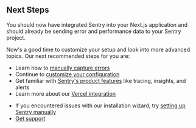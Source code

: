 ## Next Steps

You should now have integrated Sentry into your Next.js application and should already be sending error and performance data to your Sentry project.

Now's a good time to customize your setup and look into more advanced topics.
Our next recommended steps for you are:

- Learn how to [manually capture errors](/platforms/javascript/guides/nextjs/usage/)
- Continue to [customize your configuration](/platforms/javascript/guides/nextjs/configuration/)
- Get familiar with [Sentry's product features](/product) like tracing, insights, and alerts
- Learn more about our [Vercel integration](/organization/integrations/deployment/vercel/)

<Expandable permalink={false} title="Did you experience any issues with this guide?">

- If you encountered issues with our installation wizard, try [setting up Sentry manually](/platforms/javascript/guides/nextjs/manual-setup/)
- [Get support](https://sentry.zendesk.com/hc/en-us/)

</Expandable>
